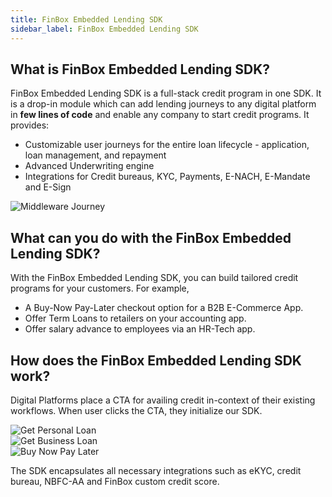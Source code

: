 ```yaml
---
title: FinBox Embedded Lending SDK
sidebar_label: FinBox Embedded Lending SDK
---
```


## What is FinBox Embedded Lending SDK?

FinBox Embedded Lending SDK is a full-stack credit program in one SDK. It is a drop-in module which can add lending journeys to any digital platform in **few lines of code** and enable any company to start credit programs.  It provides:
- Customizable user journeys for the entire loan lifecycle - application, loan management, and repayment
- Advanced Underwriting engine
- Integrations for Credit bureaus, KYC, Payments, E-NACH, E-Mandate and E-Sign

<img src="/src/public/middleware_journey.png" alt="Middleware Journey" />

## What can you do with the FinBox Embedded Lending SDK?

With the FinBox Embedded Lending SDK, you can build tailored credit programs for your customers. For example, 
- A Buy-Now Pay-Later checkout option for a B2B E-Commerce App.
- Offer Term Loans to retailers on your accounting app.
- Offer salary advance to employees via an HR-Tech app.


## How does the FinBox Embedded Lending SDK work?

Digital Platforms place a CTA for availing credit in-context of their existing workflows. When user clicks the CTA, they initialize our SDK. 

<div class="row">
<div class="col">
<img src="/src/public/anchor_x_neobank.png" alt="Get Personal Loan" />
</div>     
<div class="col">
<img src="/src/public/get_business_loan_screen.png" alt="Get Business Loan" />
</div>
<div class="col">
<img src="/src/public/checkout.png" alt="Buy Now Pay Later" />
</div>
</div>

The SDK encapsulates all necessary integrations such as eKYC, credit bureau, NBFC-AA and FinBox custom credit score.


